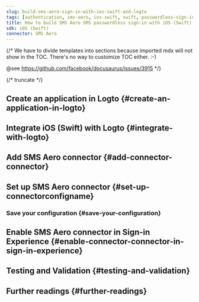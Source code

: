 ```yaml
---
slug: build-sms-aero-sign-in-with-ios-swift-and-logto
tags: [authentication, sms-aero, ios-swift, swift, passwordless-sign-in, sign-in, login]
title: How to build SMS Aero SMS passwordless sign-in with iOS (Swift)
sdk: iOS (Swift)
connector: SMS Aero
---
```


{/*
  We have to divide templates into sections because imported mdx will not show in the TOC.
  There's no way to customize TOC either. :-)

  @see https://github.com/facebook/docusaurus/issues/3915
*/}



{/* truncate */}

<Intro connector={connector} sdk="iOS (Swift)" link="https://developer.apple.com/ios" />

## Create an application in Logto \{#create-an-application-in-logto}

<CreateApplication type="Native app" framework="iOS (Swift)" />

## Integrate iOS (Swift) with Logto \{#integrate-with-logto}

<FrameworkGuide />

## Add SMS Aero connector \{#add-connector-connector}

<AddPasswordlessConnector
  connector={connector}
  connectorType="SMS"
  passwordlessSignUpIdentifier="Phone number"
/>

## Set up SMS Aero connector \{#set-up-connectorconfigname}

<ConnectorGuide />

### Save your configuration \{#save-your-configuration}

<SaveYourConfiguration connector={connector} />

## Enable SMS Aero connector in Sign-in Experience \{#enable-connector-connector-in-sign-in-experience}

<EnablePasswordlessConnector
  connectorType="SMS"
  passwordlessSignUpIdentifier="Phone number"
/>

## Testing and Validation \{#testing-and-validation}

<TestingAndValidation connector={connector} sdk="iOS (Swift)" />

## Further readings \{#further-readings}

<FurtherReadings />
